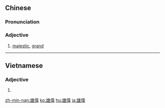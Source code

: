 {{also|雄伟}}
==Chinese==
{{zh-forms|s=雄伟}}

===Pronunciation===
{{zh-pron
|m=xióngwěi
|c=hung4 wai5
|mn=hiông-úi
|cat=a
}}

===Adjective===
{{zh-adj}}
# [[majestic]], [[grand]]

----

==Vietnamese==
{{vi-hantutab}}

===Adjective===
{{vi-hantu|pos=adjective}}

# {{han tu form of|hùng vĩ|grandiose, great, impressive, imposing}}

[[zh-min-nan:雄偉]]
[[ko:雄偉]]
[[hu:雄偉]]
[[ja:雄偉]]